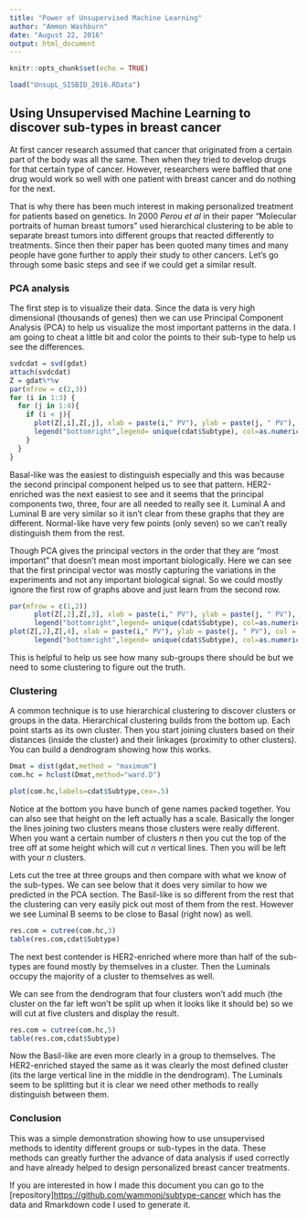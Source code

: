 ```yaml
---
title: "Power of Unsupervised Machine Learning"
author: "Ammon Washburn"
date: "August 22, 2016"
output: html_document
---
```


```r
knitr::opts_chunk$set(echo = TRUE)
```

```r
load("UnsupL_SISBID_2016.RData")
```
## Using Unsupervised Machine Learning to discover sub-types in breast cancer

At first cancer research assumed that cancer that originated from a certain part of the body was all the same.  Then when they tried to develop drugs for that certain type of cancer.  However, researchers were baffled that one drug would work so well with one patient with breast cancer and do nothing for the next.  

That is why there has been much interest in making personalized treatment for patients based on genetics.  In 2000 *Perou et al* in their paper "Molecular portraits of human breast tumors" used hierarchical clustering to be able to separate breast tumors into different groups that reacted differently to treatments.  Since then their paper has been quoted many times and many people have gone further to apply their study to other cancers.  Let's go through some basic steps and see if we could get a similar result.  

### PCA analysis

The first step is to visualize their data.  Since the data is very high dimensional (thousands of genes) then we can use Principal Component Analysis (PCA) to help us visualize the most important patterns in the data. I am going to cheat a little bit and color the points to their sub-type to help us see the differences.

```r
svdcdat = svd(gdat)
attach(svdcdat)
Z = gdat%*%v
par(mfrow = c(2,3))
for (i in 1:3) {
  for (j in 1:4){
    if (i < j){
      plot(Z[,i],Z[,j], xlab = paste(i," PV"), ylab = paste(j, " PV"), col = as.numeric(cdat$Subtype))
      legend("bottomright",legend= unique(cdat$Subtype), col=as.numeric(unique(cdat$Subtype)), pch=1, cex = 0.6)
    }
  }
}
```

Basal-like was the easiest to distinguish especially and this was because the second principal component helped us to see that pattern. HER2-enriched was the next easiest to see and it seems that the principal components two, three, four are all needed to really see it.  Luminal A and Luminal B are very similar so it isn't clear from these graphs that they are different.  Normal-like have very few points (only seven) so we can't really distinguish them from the rest.

Though PCA gives the principal vectors in the order that they are "most important" that doesn't mean most important biologically.  Here we can see that the first principal vector was mostly capturing the variations in the experiments and not any important biological signal.  So we could mostly ignore the first row of graphs above and just learn from the second row.

```r
par(mfrow = c(1,2))
      plot(Z[,2],Z[,3], xlab = paste(i," PV"), ylab = paste(j, " PV"), col = as.numeric(cdat$Subtype))
      legend("bottomright",legend= unique(cdat$Subtype), col=as.numeric(unique(cdat$Subtype)), pch=1, cex = 0.6)
plot(Z[,2],Z[,4], xlab = paste(i," PV"), ylab = paste(j, " PV"), col = as.numeric(cdat$Subtype))
      legend("bottomright",legend= unique(cdat$Subtype), col=as.numeric(unique(cdat$Subtype)), pch=1, cex = 0.6)
```

This is helpful to help us see how many sub-groups there should be but we need to some clustering to figure out the truth.

### Clustering

A common technique is to use hierarchical clustering to discover clusters or groups in the data.  Hierarchical clustering builds from the bottom up.  Each point starts as its own cluster.  Then you start joining clusters based on their distances (inside the cluster) and their linkages (proximity to other clusters).  You can build a dendrogram showing how this works.  

```r
Dmat = dist(gdat,method = "maximum")
com.hc = hclust(Dmat,method="ward.D")

plot(com.hc,labels=cdat$Subtype,cex=.5)
```

Notice at the bottom you have bunch of gene names packed together.  You can also see that height on the left actually has a scale.  Basically the longer the lines joining two clusters means those clusters were really different.  When you want a certain number of clusters *n* then you cut the top of the tree off at some height which will cut *n* vertical lines.  Then you will be left with your *n* clusters.

Lets cut the tree at three groups and then compare with what we know of the sub-types.  We can see below that it does very similar to how we predicted in the PCA section.  The Basil-like is so different from the rest that the clustering can very easily pick out most of them from the rest. However we see Luminal B seems to be close to Basal (right now) as well.

```r
res.com = cutree(com.hc,3)
table(res.com,cdat$Subtype)
```

The next best contender is HER2-enriched where more than half of the sub-types are found mostly by themselves in a cluster.  Then the Luminals occupy the majority of a cluster to themselves as well.

We can see from the dendrogram that four clusters won't add much (the cluster on the far left won't be split up when it looks like it should be) so we will cut at five clusters and display the result.

```r
res.com = cutree(com.hc,5)
table(res.com,cdat$Subtype)
```

Now the Basil-like are even more clearly in a group to themselves.  The HER2-enriched stayed the same as it was clearly the most defined cluster (its the large vertical line in the middle in the dendrogram).  The Luminals seem to be splitting but it is clear we need other methods to really distinguish between them.

### Conclusion

This was a simple demonstration showing how to use unsupervised methods to identity different groups or sub-types in the data.  These methods can greatly further the advance of data analysis if used correctly and have already helped to design personalized breast cancer treatments.

If you are interested in how I made this document you can go to the [repository]<https://github.com/wammonj/subtype-cancer> which has the data and Rmarkdown code I used to generate it.